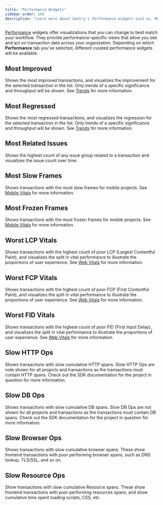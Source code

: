```yaml
---
title: "Performance Widgets"
sidebar_order: 100
description: "Learn more about Sentry's Performance widgets such as, Most Related Issues, Most Regressed Transactions, Slow HTTP Ops, and how they can be used to surface performance insights in your applications."
---
```


[Performance](/product/performance/) widgets offer visualizations that you can change to best match your workflow. They provide performance-specific views that allow you see and act on transaction data across your organization.
Depending on which **Performance** tab you've selected, different curated performance widgets will be available.

## Most Improved

Shows the most improved transactions, and visualizes the improvement for the selected transaction in the list. Only trends of a specific significance and throughput will be shown. See [Trends](/product/performance/trends) for more information.

## Most Regressed

Shows the most regressed transactions, and visualizes the regression for the selected transaction in the list. Only trends of a specific significance and throughput will be shown. See [Trends](/product/performance/trends) for more information.

## Most Related Issues

Shows the highest count of any issue group related to a transaction and visualizes the issue count over time.

## Most Slow Frames

Shows transactions with the most slow frames for mobile projects. See [Mobile Vitals](/product/performance/mobile-vitals) for more information.

## Most Frozen Frames

Shows transactions with the most frozen frames for mobile projects. See [Mobile Vitals](/product/performance/mobile-vitals) for more information.

## Worst LCP Vitals

Shows transactions with the highest count of poor LCP (Largest Contentful Paint), and visualizes the split in vital performance to illustrate the proportions of user experience. See [Web Vitals](/product/performance/web-vitals) for more information.

## Worst FCP Vitals

Shows transactions with the highest count of poor FCP (First Contentful Paint), and visualizes the split in vital performance to illustrate the proportions of user experience. See [Web Vitals](/product/performance/web-vitals) for more information.

## Worst FID Vitals

Shows transactions with the highest count of poor FID (First Input Delay), and visualizes the split in vital performance to illustrate the proportions of user experience. See [Web Vitals](/product/performance/web-vitals) for more information.

## Slow HTTP Ops

Shows transactions with slow cumulative HTTP spans. Slow HTTP Ops are note shown for all projects and transactions as the transactions must contain HTTP spans. Check out the SDK documentation for the project in question for more information.

## Slow DB Ops

Shows transactions with slow cumulative DB spans. Slow DB Ops are not shown for all projects and transactions as the transactions must contain DB spans. Check out the SDK documentation for the project in question for more information.

## Slow Browser Ops

Shows transactions with slow cumulative browser spans. These show frontend transactions with poor performing browser spans, such as DNS lookup, TLS/SSL, and so on.

## Slow Resource Ops

Show transactions with slow cumulative Resource spans. These show frontend transactions with poor performing resources spans, and show cumulative time spent loading scripts, CSS, etc.
